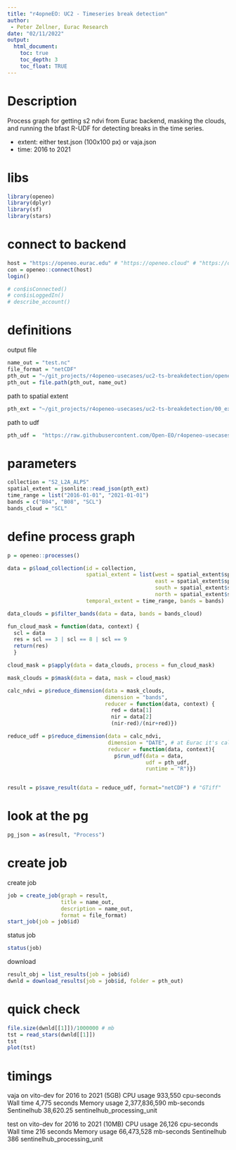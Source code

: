 ```yaml
---
title: "r4opneEO: UC2 - Timeseries break detection"
author: 
 - Peter Zellner, Eurac Research
date: "02/11/2022"
output:
  html_document:
    toc: true
    toc_depth: 3
    toc_float: TRUE
---
```


# Description

Process graph for getting s2 ndvi from Eurac backend, masking the clouds, and running the bfast R-UDF for detecting breaks in the time series.

-   extent: either test.json (100x100 px) or vaja.json
-   time: 2016 to 2021

# libs

```r
library(openeo)
library(dplyr)
library(sf)
library(stars) 
```

# connect to backend

```r
host = "https://openeo.eurac.edu" # "https://openeo.cloud" # "https://openeo-dev.vito.be"
con = openeo::connect(host)
login()

# con$isConnected()
# con$isLoggedIn()
# describe_account()
```

# definitions

output file

```r
name_out = "test.nc" 
file_format = "netCDF" 
pth_out = "~/git_projects/r4openeo-usecases/uc2-ts-breakdetection/openeo_eurac/results" 
pth_out = file.path(pth_out, name_out)
```

path to spatial extent

```r
pth_ext = "~/git_projects/r4openeo-usecases/uc2-ts-breakdetection/00_extent/test.json"
```

path to udf
```r
pth_udf =  "https://raw.githubusercontent.com/Open-EO/r4openeo-usecases/main/uc2-ts-breakdetection/00_udfs/bfast_udf.R"
```


# parameters

```r
collection = "S2_L2A_ALPS" 
spatial_extent = jsonlite::read_json(pth_ext) 
time_range = list("2016-01-01", "2021-01-01") 
bands = c("B04", "B08", "SCL") 
bands_cloud = "SCL"
```

# define process graph 
```r
p = openeo::processes()

data = p$load_collection(id = collection, 
                         spatial_extent = list(west = spatial_extent$spatial_extent$west, 
                                               east = spatial_extent$spatial_extent$east, 
                                               south = spatial_extent$spatial_extent$south, 
                                               north = spatial_extent$spatial_extent$north),
                         temporal_extent = time_range, bands = bands)

data_clouds = p$filter_bands(data = data, bands = bands_cloud)

fun_cloud_mask = function(data, context) { 
  scl = data 
  res = scl == 3 | scl == 8 | scl == 9 
  return(res)
  }

cloud_mask = p$apply(data = data_clouds, process = fun_cloud_mask)

mask_clouds = p$mask(data = data, mask = cloud_mask)

calc_ndvi = p$reduce_dimension(data = mask_clouds, 
                               dimension = "bands", 
                               reducer = function(data, context) { 
                                 red = data[1] 
                                 nir = data[2] 
                                 (nir-red)/(nir+red)})

reduce_udf = p$reduce_dimension(data = calc_ndvi, 
                                dimension = "DATE", # at Eurac it's called DATE, at VITO "time" or "t" 
                                reducer = function(data, context){
                                  p$run_udf(data = data, 
                                            udf = pth_udf, 
                                            runtime = "R")})


result = p$save_result(data = reduce_udf, format="netCDF") # "GTiff" 
```

# look at the pg
```r
pg_json = as(result, "Process")
```


# create job

create job

```r
job = create_job(graph = result, 
                 title = name_out, 
                 description = name_out, 
                 format = file_format) 
start_job(job = job$id)
```

status job
```r
status(job) 
```

download
```r
result_obj = list_results(job = job$id) 
dwnld = download_results(job = job$id, folder = pth_out)
```

# quick check

```r
file.size(dwnld[[1]])/1000000 # mb 
tst = read_stars(dwnld[[1]]) 
tst 
plot(tst)
```

# timings

vaja on vito-dev for 2016 to 2021 (5GB) CPU usage 933,550 cpu-seconds Wall time 4,775 seconds Memory usage 2,377,836,590 mb-seconds Sentinelhub 38,620.25 sentinelhub_processing_unit

test on vito-dev for 2016 to 2021 (10MB) CPU usage 26,126 cpu-seconds Wall time 216 seconds Memory usage 66,473,528 mb-seconds Sentinelhub 386 sentinelhub_processing_unit
